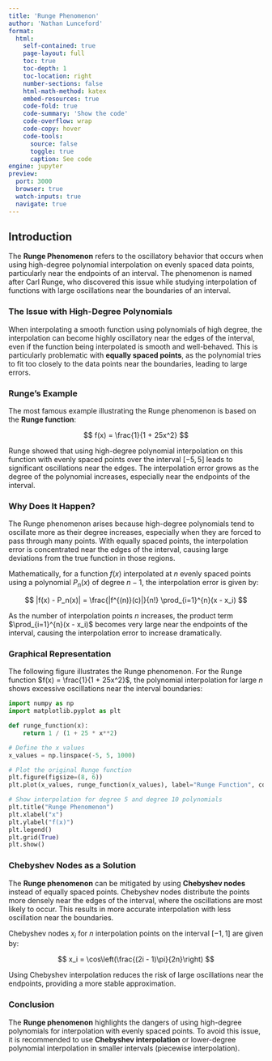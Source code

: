 ```yaml
---
title: 'Runge Phenomenon'
author: 'Nathan Lunceford'
format:
  html:
    self-contained: true
    page-layout: full
    toc: true
    toc-depth: 1
    toc-location: right
    number-sections: false
    html-math-method: katex
    embed-resources: true
    code-fold: true
    code-summary: 'Show the code'
    code-overflow: wrap
    code-copy: hover
    code-tools:
      source: false
      toggle: true
      caption: See code
engine: jupyter
preview:
  port: 3000
  browser: true
  watch-inputs: true
  navigate: true
---
```


## Introduction

The **Runge Phenomenon** refers to the oscillatory behavior that occurs when using high-degree polynomial interpolation on evenly spaced data points, particularly near the endpoints of an interval. The phenomenon is named after Carl Runge, who discovered this issue while studying interpolation of functions with large oscillations near the boundaries of an interval.

### The Issue with High-Degree Polynomials

When interpolating a smooth function using polynomials of high degree, the interpolation can become highly oscillatory near the edges of the interval, even if the function being interpolated is smooth and well-behaved. This is particularly problematic with **equally spaced points**, as the polynomial tries to fit too closely to the data points near the boundaries, leading to large errors.

### Runge's Example

The most famous example illustrating the Runge phenomenon is based on the **Runge function**:

$$
f(x) = \frac{1}{1 + 25x^2}
$$

Runge showed that using high-degree polynomial interpolation on this function with evenly spaced points over the interval $[-5, 5]$ leads to significant oscillations near the edges. The interpolation error grows as the degree of the polynomial increases, especially near the endpoints of the interval.

### Why Does It Happen?

The Runge phenomenon arises because high-degree polynomials tend to oscillate more as their degree increases, especially when they are forced to pass through many points. With equally spaced points, the interpolation error is concentrated near the edges of the interval, causing large deviations from the true function in those regions.

Mathematically, for a function $f(x)$ interpolated at $n$ evenly spaced points using a polynomial $P_n(x)$ of degree $n-1$, the interpolation error is given by:

$$
|f(x) - P_n(x)| = \frac{|f^{(n)}(c)|}{n!} \prod_{i=1}^{n}(x - x_i)
$$

As the number of interpolation points $n$ increases, the product term $\prod_{i=1}^{n}(x - x_i)$ becomes very large near the endpoints of the interval, causing the interpolation error to increase dramatically.

### Graphical Representation

The following figure illustrates the Runge phenomenon. For the Runge function $f(x) = \frac{1}{1 + 25x^2}$, the polynomial interpolation for large $n$ shows excessive oscillations near the interval boundaries:

```python
import numpy as np
import matplotlib.pyplot as plt

def runge_function(x):
    return 1 / (1 + 25 * x**2)

# Define the x values
x_values = np.linspace(-5, 5, 1000)

# Plot the original Runge function
plt.figure(figsize=(8, 6))
plt.plot(x_values, runge_function(x_values), label="Runge Function", color="blue")

# Show interpolation for degree 5 and degree 10 polynomials
plt.title("Runge Phenomenon")
plt.xlabel("x")
plt.ylabel("f(x)")
plt.legend()
plt.grid(True)
plt.show()
```

### Chebyshev Nodes as a Solution

The **Runge phenomenon** can be mitigated by using **Chebyshev nodes** instead of equally spaced points. Chebyshev nodes distribute the points more densely near the edges of the interval, where the oscillations are most likely to occur. This results in more accurate interpolation with less oscillation near the boundaries.

Chebyshev nodes $x_i$ for $n$ interpolation points on the interval $[-1, 1]$ are given by:

$$
x_i = \cos\left(\frac{(2i - 1)\pi}{2n}\right)
$$

Using Chebyshev interpolation reduces the risk of large oscillations near the endpoints, providing a more stable approximation.

### Conclusion

The **Runge phenomenon** highlights the dangers of using high-degree polynomials for interpolation with evenly spaced points. To avoid this issue, it is recommended to use **Chebyshev interpolation** or lower-degree polynomial interpolation in smaller intervals (piecewise interpolation).
